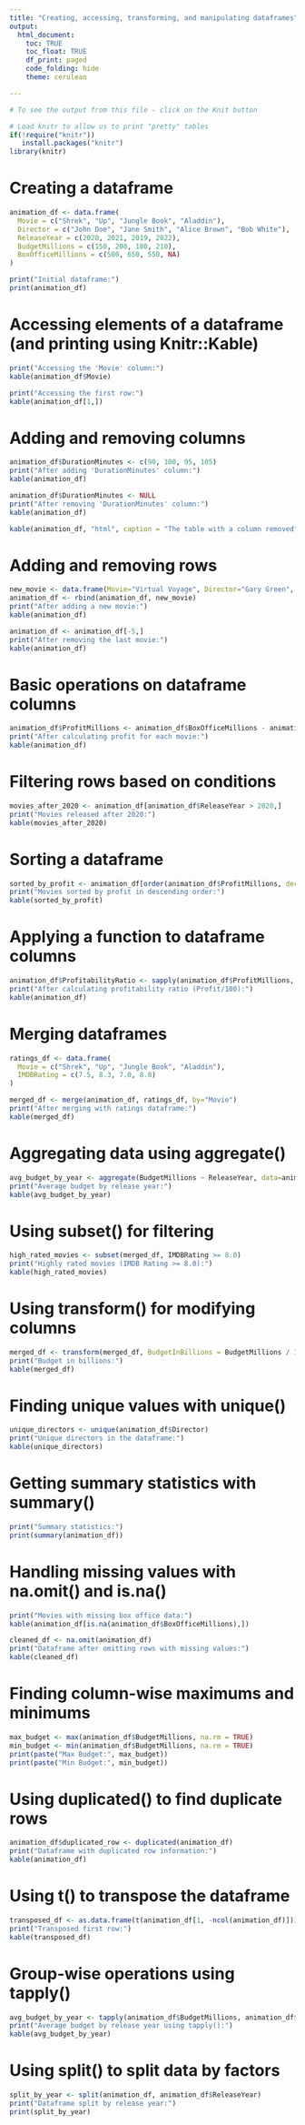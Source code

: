 ```yaml
---
title: "Creating, accessing, transforming, and manipulating dataframes"
output:
  html_document:
    toc: TRUE
    toc_float: TRUE
    df_print: paged
    code_folding: hide
    theme: cerulean

---
```


```r
# To see the output from this file - click on the Knit button 
```


```r

# Load knitr to allow us to print "pretty" tables
if(!require("knitr"))
   install.packages("knitr")
library(knitr)

```

# Creating a dataframe 

```r
animation_df <- data.frame(
  Movie = c("Shrek", "Up", "Jungle Book", "Aladdin"),
  Director = c("John Doe", "Jane Smith", "Alice Brown", "Bob White"),
  ReleaseYear = c(2020, 2021, 2019, 2022),
  BudgetMillions = c(150, 200, 180, 210),
  BoxOfficeMillions = c(500, 650, 550, NA)
)

print("Initial dataframe:")
print(animation_df)
```

# Accessing elements of a dataframe (and printing using Knitr::Kable)

```r

print("Accessing the 'Movie' column:")
kable(animation_df$Movie)

print("Accessing the first row:")
kable(animation_df[1,])
```

# Adding and removing columns 

```r

animation_df$DurationMinutes <- c(90, 100, 95, 105)
print("After adding 'DurationMinutes' column:")
kable(animation_df)

animation_df$DurationMinutes <- NULL
print("After removing 'DurationMinutes' column:")
kable(animation_df)

kable(animation_df, "html", caption = "The table with a column removed") 
```

# Adding and removing rows 

```r

new_movie <- data.frame(Movie="Virtual Voyage", Director="Gary Green", ReleaseYear=2023, BudgetMillions=220, BoxOfficeMillions=NA)
animation_df <- rbind(animation_df, new_movie)
print("After adding a new movie:")
kable(animation_df)

animation_df <- animation_df[-5,]
print("After removing the last movie:")
kable(animation_df)
```

# Basic operations on dataframe columns

```r

animation_df$ProfitMillions <- animation_df$BoxOfficeMillions - animation_df$BudgetMillions
print("After calculating profit for each movie:")
kable(animation_df)
```

# Filtering rows based on conditions 

```r

movies_after_2020 <- animation_df[animation_df$ReleaseYear > 2020,]
print("Movies released after 2020:")
kable(movies_after_2020)
```

# Sorting a dataframe 

```r

sorted_by_profit <- animation_df[order(animation_df$ProfitMillions, decreasing = TRUE), ]
print("Movies sorted by profit in descending order:")
kable(sorted_by_profit)
```

# Applying a function to dataframe columns 

```r

animation_df$ProfitabilityRatio <- sapply(animation_df$ProfitMillions, function(x) if(!is.na(x)) x/100 else NA)
print("After calculating profitability ratio (Profit/100):")
kable(animation_df)
```

# Merging dataframes 

```r

ratings_df <- data.frame(
  Movie = c("Shrek", "Up", "Jungle Book", "Aladdin"),
  IMDBRating = c(7.5, 8.3, 7.0, 8.0)
)

merged_df <- merge(animation_df, ratings_df, by="Movie")
print("After merging with ratings dataframe:")
kable(merged_df)
```

# Aggregating data using aggregate() 

```r

avg_budget_by_year <- aggregate(BudgetMillions ~ ReleaseYear, data=animation_df, FUN=mean)
print("Average budget by release year:")
kable(avg_budget_by_year)
```


# Using subset() for filtering 

```r

high_rated_movies <- subset(merged_df, IMDBRating >= 8.0)
print("Highly rated movies (IMDB Rating >= 8.0):")
kable(high_rated_movies)
```

# Using transform() for modifying columns 

```r

merged_df <- transform(merged_df, BudgetInBillions = BudgetMillions / 1000)
print("Budget in billions:")
kable(merged_df)
```

# Finding unique values with unique() 

```r

unique_directors <- unique(animation_df$Director)
print("Unique directors in the dataframe:")
kable(unique_directors)
```

# Getting summary statistics with summary() 

```r

print("Summary statistics:")
print(summary(animation_df))
```

# Handling missing values with na.omit() and is.na() 

```r

print("Movies with missing box office data:")
kable(animation_df[is.na(animation_df$BoxOfficeMillions),])

cleaned_df <- na.omit(animation_df)
print("Dataframe after omitting rows with missing values:")
kable(cleaned_df)
```

# Finding column-wise maximums and minimums 

```r


max_budget <- max(animation_df$BudgetMillions, na.rm = TRUE)
min_budget <- min(animation_df$BudgetMillions, na.rm = TRUE)
print(paste("Max Budget:", max_budget))
print(paste("Min Budget:", min_budget))
```

# Using duplicated() to find duplicate rows 

```r

animation_df$duplicated_row <- duplicated(animation_df)
print("Dataframe with duplicated row information:")
kable(animation_df)
```

# Using t() to transpose the dataframe 

```r

transposed_df <- as.data.frame(t(animation_df[1, -ncol(animation_df)])) # Transpose the first row (excluding the 'duplicated_row' column)
print("Transposed first row:")
kable(transposed_df)
```

# Group-wise operations using tapply() 

```r

avg_budget_by_year <- tapply(animation_df$BudgetMillions, animation_df$ReleaseYear, mean)
print("Average budget by release year using tapply():")
kable(avg_budget_by_year)
```

# Using split() to split data by factors 

```r

split_by_year <- split(animation_df, animation_df$ReleaseYear)
print("Dataframe split by release year:")
print(split_by_year)

```
